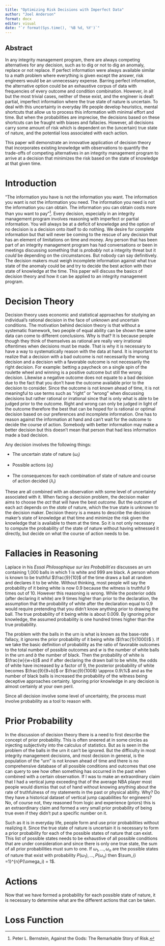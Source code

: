 ```yaml
---
title: "Optimizing Risk Decisions with Imperfect Data"
author: "Joel Anderson"
format: docx
editor: visual
date: "`r format(Sys.time(), '%B %d, %Y')`"
---
```


## Abstract

In any integrity management program, there are always competing alternatives for any decision, such as to dig or not to dig an anomaly, replace or not replace. If perfect information were always available similar to a math problem where everything is given except the answer, risk engineers would be an unnecessary expense. Barring perfect information, the alternative option could be an exhaustive corpus of data with frequencies of every outcome and condition combination. However, in all but the most trivial cases, neither of these exist, and the engineer is dealt partial, imperfect information where the true state of nature is uncertain. To deal with this uncertainty in everyday life people develop heuristics, mental shortcuts that allow us to process this information with minimal effort and time. But when the probabilities are imprecise, the decisions based on these shortcuts can be fraught with biases and fallacies. However, all decisions carry some amount of risk which is dependent on the (uncertain) true state of nature, and the potential loss associated with each action.

This paper will demonstrate an innovative application of decision theory that incorporates existing knowledge with observations to quantify the trade-offs of competing alternatives in an integrity management program to arrive at a decision that minimizes the risk based on the state of knowledge at that given time.

# Introduction

"The information you have is not the information you want. The information you want is not the information you need. The information you need is not the information you can obtain. The information you can obtain costs more than you want to pay"[^1]. Every decision, especially in an integrity management program involves reasoning with imperfect or partial information. You will always be at a deficit of knowledge and the option of no decision is a decision onto itself to do nothing. We desire for complete information but that will never be coming to the rescue of any decision that has an element of limitations on time and money. Any person that has been part of an integrity management program has had conversations or been in meetings discussing something that is *probably* not a integrity threat but it *could* be depending on the circumstances. But nobody can say definitively. The decision makers must weigh incomplete information against what true state of the anomaly could be and try to decide the best action with their state of knowledge at the time. This paper will discuss the basics of decision theory and how it can be applied to an integrity management program.

[^1]: Peter L. Bernstein, Against the Gods: The Remarkable Story of Risk.

# Decision Theory

Decision theory uses economic and statistical approaches for studying an individual's rational decision in the face of unknown and uncertain conditions. The motivation behind decision theory is that without a systematic framework, two people of equal ability can be shown the same data can come to different conclusions. Why is that? It is because people though they think of themselves as rational are really very irrational oftentimes when decisions must be made. That is why it is necessary to have a way to systematically reason with the data at hand. It is important to realize that a decision with a bad outcome is not necessarily the wrong decision and a decision with a favorable outcome is not necessarily the right decision. For example: betting a paycheck on a single spin of the roulette wheel and winning is a positive outcome but still the wrong decision. Likewise a negative outcome does not equate to a bad decision due to the fact that you don't have the outcome available prior to the decision to consider. Since the outcome is not known ahead of time, it is not meaningful to use terms such as "right" or "wrong" when discussing decisions but rather rational or irrational since that is only what is able to be judged prior to the outcome. Right and wrong can only be judged in light of the outcome therefore the best that can be hoped for is rational or optimal decision based on our preferences and incomplete information. One has to reason against the information at hand and can't wait for the outcome to decide the course of action. Somebody with better information may make a better decision but this doesn't mean that person that had less information made a bad decision.

Any decision involves the following things:

-   The uncertain state of nature ($\omega_i$)

-   Possible actions ($a_i$)

-   The consequences for each combination of state of nature and course of action decided ($\lambda_i$)

These are all combined with an observation with some level of uncertainty associated with it. When facing a decision problem, the decision maker aims to choose the *act* that will have the best *outcome*. But the outcome of each act depends on the *state* of nature, which the true state is unknown to the decision maker. Decision theory is a means to describe the decision maker's state of knowledge at that time and minimize the risk given the knowledge that is available to them at the time. So it is not only necessary to compute the probability of the state of nature without having witnessed it directly, but decide on what the course of action needs to be.

# Fallacies in Reasoning

Laplace in his *Essai Philosophique sur les Probabilit´es* discusses an urn containing 1,000 balls in which 1 is white and 999 are black. A person whom is known to be truthful $\frac{9}{10}$ of the time draws a ball at random and declares it to be white. Without thinking, most people will say the probability of it being white is now 0.9 because the witness is truthful 9 times out of 10. However this reasoning is wrong. While the posterior odds (after declaring it white) are 9 times higher than prior to the declaration, the assumption that the probability of white after the declaration equal to 0.9 would require pretending that you didn't know anything prior to drawing the ball. The true probability of it being white is about 0.009. By ignoring prior knowledge, the assumed probability is one hundred times higher than the true probability.

The problem with the balls in the urn is what is known as the base-rate fallacy, it ignores the prior probability of it being white ($\frac{1}{1000}$ ). If we take the basic definition of probability as the ratio of favorable outcomes to the total number of possible outcomes and *w* is the number of white balls in the urn and *b* the number of black. Then the probability of white is $\frac{w}{w+b}$ and if after declaring the drawn ball to be white, the odds of white have increased by a factor of 9, the posterior probability of white becomes $\frac{9}{9+b}$ or $\frac{9}{1008} \approx 0.9\%$ and as the number of black balls is increased the probability of the witness being deceptive approaches certainty. Ignoring prior knowledge in any decision is almost certainly at your own peril.

Since all decision involve some level of uncertainty, the process must involve probability as a tool to reason with.

# Prior Probability

In the discussion of decision theory there is a need to first describe the concept of prior probability. This is often sneered at in some circles as injecting subjectivity into the calculus of statistics. But as is seen in the problem of the balls in the urn it can't be ignored. But the difficulty in most integrity management decisions, and most decision in general, is the population of the "urn" is not known ahead of time and there is no comprehensive database of all possible conditions and outcomes that one can query to see how often something has occurred in the past when combined with a certain observation. If I was to make an extraordinary claim that I had a vertical jump exceeding that of the average NBA player most people would dismiss that out of hand without knowing anything about the rate of truthfulness of my statements in the past or physical ablilty. Why? Do they have a historical dataset of vertical jump capabilities for engineers? No, of course not, they reasoned from logic and experience (priors) this is an extraordinary claim and formed a very small prior probability of being true even if they didn't put a specific number on it.

Such as it is in everyday life, people form and use prior probabilities without realizing it. Since the true state of nature is uncertain it is necessary to form a prior probability for each of the possible states of nature that can exist. This list of possible states needs to be exhaustive of all possible conditions that are under consideration and since there is only one true state, the sum of all prior probabilities must sum to one. If $\omega_1, \ldots, \omega_n$ are the possible states of nature that exist with probability $P(\omega_1), \ldots, P(\omega_n)$ then $\sum_{i =1}^{n}P(\omega_i) = 1$.

# Actions

Now that we have formed a probability for each possible state of nature, it is necessary to determine what are the different actions that can be taken.

# Loss Function
